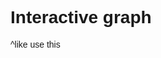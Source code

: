 # Interactive graph

<style>
  * {
    font-family: sans-serif;
  }
</style> 

<div id="plot">
</div>

<script src="https://cdn.jsdelivr.net/npm/d3@7"></script>
<script src="scripts/d3.parcoords.js"></script>
<script src="scripts/myscript.js"></script> ^like use this